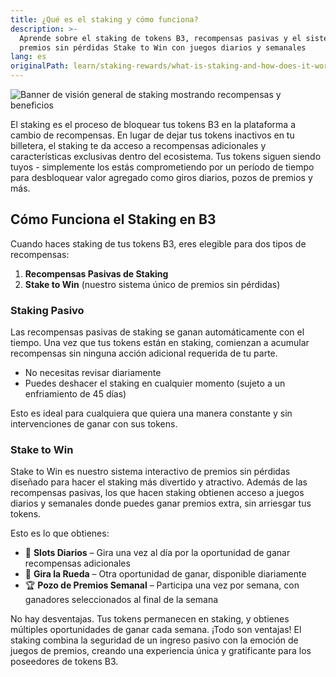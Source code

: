 ```yaml
---
title: ¿Qué es el staking y cómo funciona?
description: >-
  Aprende sobre el staking de tokens B3, recompensas pasivas y el sistema de
  premios sin pérdidas Stake to Win con juegos diarios y semanales
lang: es
originalPath: learn/staking-rewards/what-is-staking-and-how-does-it-work.mdx
---
```

<Frame>
<img src="https://s3.amazonaws.com/helpscout.net/docs/assets/685306b72e0550277aa9250e/images/687f92cc965d8266feba1f1b/file-V8sNxNEWAe.png" alt="Banner de visión general de staking mostrando recompensas y beneficios" />
</Frame>

El staking es el proceso de bloquear tus tokens B3 en la plataforma a cambio de recompensas. En lugar de dejar tus tokens inactivos en tu billetera, el staking te da acceso a recompensas adicionales y características exclusivas dentro del ecosistema. Tus tokens siguen siendo tuyos - simplemente los estás comprometiendo por un período de tiempo para desbloquear valor agregado como giros diarios, pozos de premios y más.

## Cómo Funciona el Staking en B3

Cuando haces staking de tus tokens B3, eres elegible para dos tipos de recompensas:

1. **Recompensas Pasivas de Staking**
2. **Stake to Win** (nuestro sistema único de premios sin pérdidas)

### Staking Pasivo

Las recompensas pasivas de staking se ganan automáticamente con el tiempo. Una vez que tus tokens están en staking, comienzan a acumular recompensas sin ninguna acción adicional requerida de tu parte.

- No necesitas revisar diariamente
- Puedes deshacer el staking en cualquier momento (sujeto a un enfriamiento de 45 días)

Esto es ideal para cualquiera que quiera una manera constante y sin intervenciones de ganar con sus tokens.

### Stake to Win

Stake to Win es nuestro sistema interactivo de premios sin pérdidas diseñado para hacer el staking más divertido y atractivo. Además de las recompensas pasivas, los que hacen staking obtienen acceso a juegos diarios y semanales donde puedes ganar premios extra, sin arriesgar tus tokens.

Esto es lo que obtienes:

- 🎰 **Slots Diarios** – Gira una vez al día por la oportunidad de ganar recompensas adicionales
- 🎡 **Gira la Rueda** – Otra oportunidad de ganar, disponible diariamente  
- 🏆 **Pozo de Premios Semanal** – Participa una vez por semana, con ganadores seleccionados al final de la semana

<Check>
No hay desventajas. Tus tokens permanecen en staking, y obtienes múltiples oportunidades de ganar cada semana. ¡Todo son ventajas!
</Check>

<Info>
El staking combina la seguridad de un ingreso pasivo con la emoción de juegos de premios, creando una experiencia única y gratificante para los poseedores de tokens B3.
</Info>
